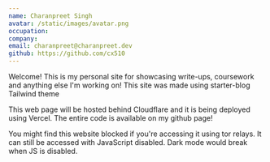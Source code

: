 ```yaml
---
name: Charanpreet Singh
avatar: /static/images/avatar.png
occupation:
company:
email: charanpreet@charanpreet.dev
github: https://github.com/cx510
---
```


Welcome! This is my personal site for showcasing write-ups, coursework and anything else I'm working on! This site was made using starter-blog Tailwind theme

This web page will be hosted behind Cloudflare and it is being deployed using Vercel. The entire code is available on my github page!

You might find this website blocked if you're accessing it using tor relays. It can still be accessed with JavaScript disabled. Dark mode would break when JS is disabled.
